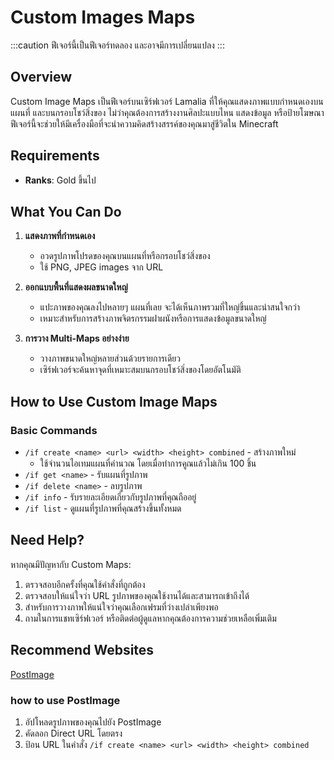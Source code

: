 ﻿---
sidebar_position: 1
---


# Custom Images Maps

:::caution
ฟีเจอร์นี้เป็นฟีเจอร์ทดลอง และอาจมีการเปลี่ยนแปลง
:::

## Overview
Custom Image Maps  เป็นฟีเจอร์บนเซิร์ฟเวอร์ Lamalia ที่ให้คุณแสดงภาพแบบกำหนดเองบนแผนที่ และบนกรอบโชว์สิ่งของ ไม่ว่าคุณต้องการสร้างงานศิลปะแบบไหน แสดงข้อมูล หรือป้ายโฆษณา ฟีเจอร์นี้จะช่วยให้มีเครื่องมือที่จะนำความคิดสร้างสรรค์ของคุณมาสู่ชีวิตใน Minecraft

## Requirements

- **Ranks**: Gold ขึ้นไป

## What You Can Do
1. **แสดงภาพที่กำหนดเอง**
   - อวดรูปภาพโปรดของคุณบนแผนที่หรือกรอบโชว์สิ่งของ
   - ใช้ PNG, JPEG images จาก URL

2. **ออกแบบพื้นที่แสดงผลขนาดใหญ่**
   - แปะภาพของคุณลงไปหลายๆ แผนที่เลย จะได้เห็นภาพรวมที่ใหญ่ขึ้นและน่าสนใจกว่า
   - เหมาะสำหรับการสร้างภาพจิตรกรรมฝาผนังหรือการแสดงข้อมูลขนาดใหญ่

3. **การวาง Multi-Maps อย่างง่าย**
   - วางภาพขนาดใหญ่หลายส่วนด้วยรายการเดียว
   - เซิร์ฟเวอร์จะค้นหาจุดที่เหมาะสมบนกรอบโชว์สิ่งของโดยอัตโนมัติ

## How to Use Custom Image Maps

### Basic Commands
- `/if create <name> <url> <width> <height> combined` - สร้างภาพใหม่
   - ใช้จำนวนไอเทมแผนที่คำนวณ โดยเมื่อทำการคูณแล้วไม่เกิน 100 ชิ้น
- `/if get <name>` - รับแผนที่รูปภาพ
- `/if delete <name>` - ลบรูปภาพ
- `/if info` - รับรายละเอียดเกี่ยวกับรูปภาพที่คุณถืออยู่
- `/if list` - ดูแผนที่รูปภาพที่คุณสร้างขึ้นทั้งหมด

## Need Help?
หากคุณมีปัญหากับ Custom Maps:
1. ตรวจสอบอีกครั้งที่คุณใช้คำสั่งที่ถูกต้อง
2. ตรวจสอบให้แน่ใจว่า URL รูปภาพของคุณใช้งานได้และสามารถเข้าถึงได้
3. สำหรับการวางภาพให้แน่ใจว่าคุณเลือกเฟรมที่ว่างเปล่าเพียงพอ
4. ถามในการแชทเซิร์ฟเวอร์ หรือติดต่อผู้ดูแลหากคุณต้องการความช่วยเหลือเพิ่มเติม

## Recommend Websites

[PostImage](https://postimages.org/)

### how to use PostImage
1. อัปโหลดรูปภาพของคุณไปยัง PostImage
2. คัดลอก Direct URL โดยตรง
3. ป้อน URL ในคำสั่ง `/if create <name> <url> <width> <height> combined`